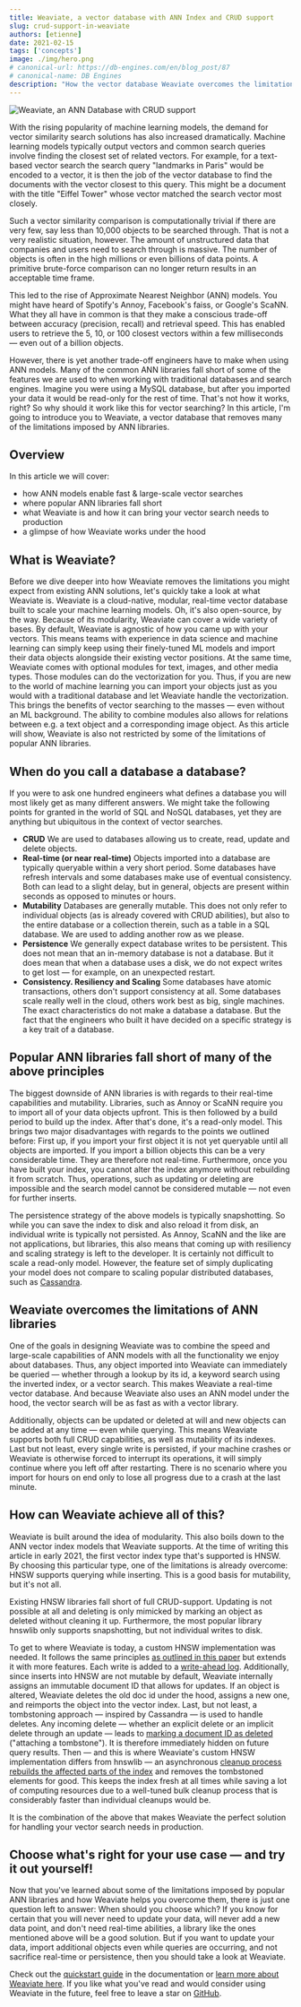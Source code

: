 ```yaml
---
title: Weaviate, a vector database with ANN Index and CRUD support
slug: crud-support-in-weaviate
authors: [etienne]
date: 2021-02-15
tags: ['concepts']
image: ./img/hero.png
# canonical-url: https://db-engines.com/en/blog_post/87
# canonical-name: DB Engines
description: "How the vector database Weaviate overcomes the limitations of popular Approximate Nearest Neighbor (ANN) libraries."
---
```

![Weaviate, an ANN Database with CRUD support](./img/hero.png)

<!-- truncate -->

With the rising popularity of machine learning models, the demand for vector similarity search solutions has also increased dramatically. Machine learning models typically output vectors and common search queries involve finding the closest set of related vectors. For example, for a text-based vector search the search query "landmarks in Paris" would be encoded to a vector, it is then the job of the vector database to find the documents with the vector closest to this query. This might be a document with the title "Eiffel Tower" whose vector matched the search vector most closely.

Such a vector similarity comparison is computationally trivial if there are very few, say less than 10,000 objects to be searched through. That is not a very realistic situation, however. The amount of unstructured data that companies and users need to search through is massive. The number of objects is often in the high millions or even billions of data points. A primitive brute-force comparison can no longer return results in an acceptable time frame.

This led to the rise of Approximate Nearest Neighbor (ANN) models. You might have heard of Spotify's Annoy, Facebook's faiss, or Google's ScaNN. What they all have in common is that they make a conscious trade-off between accuracy (precision, recall) and retrieval speed. This has enabled users to retrieve the 5, 10, or 100 closest vectors within a few milliseconds — even out of a billion objects.

However, there is yet another trade-off engineers have to make when using ANN models. Many of the common ANN libraries fall short of some of the features we are used to when working with traditional databases and search engines. Imagine you were using a MySQL database, but after you imported your data it would be read-only for the rest of time. That's not how it works, right? So why should it work like this for vector searching? In this article, I'm going to introduce you to Weaviate, a vector database that removes many of the limitations imposed by ANN libraries.

## Overview
In this article we will cover:

* how ANN models enable fast & large-scale vector searches
* where popular ANN libraries fall short
* what Weaviate is and how it can bring your vector search needs to production
* a glimpse of how Weaviate works under the hood

## What is Weaviate?
Before we dive deeper into how Weaviate removes the limitations you might expect from existing ANN solutions, let's quickly take a look at what Weaviate is. Weaviate is a cloud-native, modular, real-time vector database built to scale your machine learning models. Oh, it's also open-source, by the way. Because of its modularity, Weaviate can cover a wide variety of bases. By default, Weaviate is agnostic of how you came up with your vectors. This means teams with experience in data science and machine learning can simply keep using their finely-tuned ML models and import their data objects alongside their existing vector positions. At the same time, Weaviate comes with optional modules for text, images, and other media types. Those modules can do the vectorization for you. Thus, if you are new to the world of machine learning you can import your objects just as you would with a traditional database and let Weaviate handle the vectorization. This brings the benefits of vector searching to the masses — even without an ML background. The ability to combine modules also allows for relations between e.g. a text object and a corresponding image object. As this article will show, Weaviate is also not restricted by some of the limitations of popular ANN libraries.

## When do you call a database a database?
If you were to ask one hundred engineers what defines a database you will most likely get as many different answers. We might take the following points for granted in the world of SQL and NoSQL databases, yet they are anything but ubiquitous in the context of vector searches.

* **CRUD**
    We are used to databases allowing us to create, read, update and delete objects.
* **Real-time (or near real-time)**
    Objects imported into a database are typically queryable within a very short period. Some databases have refresh intervals and some databases make use of eventual consistency. Both can lead to a slight delay, but in general, objects are present within seconds as opposed to minutes or hours.
* **Mutability**
    Databases are generally mutable. This does not only refer to individual objects (as is already covered with CRUD abilities), but also to the entire database or a collection therein, such as a table in a SQL database. We are used to adding another row as we please.
* **Persistence**
    We generally expect database writes to be persistent. This does not mean that an in-memory database is not a database. But it does mean that when a database uses a disk, we do not expect writes to get lost — for example, on an unexpected restart.
* **Consistency. Resiliency and Scaling**
    Some databases have atomic transactions, others don't support consistency at all. Some databases scale really well in the cloud, others work best as big, single machines. The exact characteristics do not make a database a database. But the fact that the engineers who built it have decided on a specific strategy is a key trait of a database.

## Popular ANN libraries fall short of many of the above principles
The biggest downside of ANN libraries is with regards to their real-time capabilities and mutability. Libraries, such as Annoy or ScaNN require you to import all of your data objects upfront. This is then followed by a build period to build up the index. After that's done, it's a read-only model. This brings two major disadvantages with regards to the points we outlined before: First up, if you import your first object it is not yet queryable until all objects are imported. If you import a billion objects this can be a very considerable time. They are therefore not real-time. Furthermore, once you have built your index, you cannot alter the index anymore without rebuilding it from scratch. Thus, operations, such as updating or deleting are impossible and the search model cannot be considered mutable — not even for further inserts.

The persistence strategy of the above models is typically snapshotting. So while you can save the index to disk and also reload it from disk, an individual write is typically not persisted. As Annoy, ScaNN and the like are not applications, but libraries, this also means that coming up with resiliency and scaling strategy is left to the developer. It is certainly not difficult to scale a read-only model. However, the feature set of simply duplicating your model does not compare to scaling popular distributed databases, such as [Cassandra](https://db-engines.com/en/system/Cassandra).

## Weaviate overcomes the limitations of ANN libraries

One of the goals in designing Weaviate was to combine the speed and large-scale capabilities of ANN models with all the functionality we enjoy about databases. Thus, any object imported into Weaviate can immediately be queried — whether through a lookup by its id, a keyword search using the inverted index, or a vector search. This makes Weaviate a real-time vector database. And because Weaviate also uses an ANN model under the hood, the vector search will be as fast as with a vector library.

Additionally, objects can be updated or deleted at will and new objects can be added at any time — even while querying. This means Weaviate supports both full CRUD capabilities, as well as mutability of its indexes. Last but not least, every single write is persisted, if your machine crashes or Weaviate is otherwise forced to interrupt its operations, it will simply continue where you left off after restarting. There is no scenario where you import for hours on end only to lose all progress due to a crash at the last minute.

## How can Weaviate achieve all of this?
Weaviate is built around the idea of modularity. This also boils down to the ANN vector index models that Weaviate supports. At the time of writing this article in early 2021, the first vector index type that's supported is HNSW. By choosing this particular type, one of the limitations is already overcome: HNSW supports querying while inserting. This is a good basis for mutability, but it's not all.

Existing HNSW libraries fall short of full CRUD-support. Updating is not possible at all and deleting is only mimicked by marking an object as deleted without cleaning it up. Furthermore, the most popular library hnswlib only supports snapshotting, but not individual writes to disk.

To get to where Weaviate is today, a custom HNSW implementation was needed. It follows the same principles [as outlined in this paper](https://arxiv.org/abs/1603.09320) but extends it with more features. Each write is added to a [write-ahead log](https://martinfowler.com/articles/patterns-of-distributed-systems/wal.html). Additionally, since inserts into HNSW are not mutable by default, Weaviate internally assigns an immutable document ID that allows for updates. If an object is altered, Weaviate deletes the old doc id under the hood, assigns a new one, and reimports the object into the vector index. Last, but not least, a tombstoning approach — inspired by Cassandra — is used to handle deletes. Any incoming delete — whether an explicit delete or an implicit delete through an update — leads to [marking a document ID as deleted](https://github.com/weaviate/weaviate/blob/b59527994a85d35664bec7eb5acc8fa628318a86/adapters/repos/db/vector/hnsw/delete.go#L23-L64) ("attaching a tombstone"). It is therefore immediately hidden on future query results. Then — and this is where Weaviate's custom HNSW implementation differs from hnswlib — an asynchronous [cleanup process rebuilds the affected parts of the index](https://github.com/weaviate/weaviate/blob/b59527994a85d35664bec7eb5acc8fa628318a86/adapters/repos/db/vector/hnsw/delete.go#L116-L167) and removes the tombstoned elements for good. This keeps the index fresh at all times while saving a lot of computing resources due to a well-tuned bulk cleanup process that is considerably faster than individual cleanups would be.

It is the combination of the above that makes Weaviate the perfect solution for handling your vector search needs in production.

## Choose what's right for your use case — and try it out yourself!
Now that you've learned about some of the limitations imposed by popular ANN libraries and how Weaviate helps you overcome them, there is just one question left to answer: When should you choose which? If you know for certain that you will never need to update your data, will never add a new data point, and don't need real-time abilities, a library like the ones mentioned above will be a good solution. But if you want to update your data, import additional objects even while queries are occurring, and not sacrifice real-time or persistence, then you should take a look at Weaviate.

Check out the [quickstart guide](/developers/weaviate/quickstart) in the documentation or [learn more about Weaviate here](/developers/weaviate). If you like what you've read and would consider using Weaviate in the future, feel free to leave a star on [GitHub](https://github.com/weaviate/weaviate).



<WhatNext />
